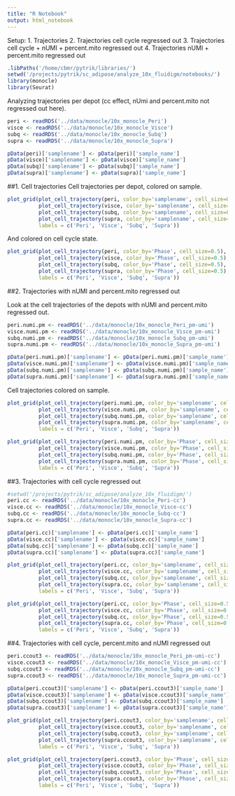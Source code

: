 ```yaml
---
title: "R Notebook"
output: html_notebook
---
```


Setup:
1. Trajectories
2. Trajectories cell cycle regressed out
3. Trajectories cell cycle + nUMI + percent.mito regressed out
4. Trajectories nUMI + percent.mito regressed out


```r
.libPaths('/home/cbmr/pytrik/libraries/')
setwd('/projects/pytrik/sc_adipose/analyze_10x_fluidigm/notebooks/')
library(monocle)
library(Seurat)
```

Analyzing trajectories per depot (cc effect, nUmi and percent.mito not regressed out here).

```r
peri <- readRDS('../data/monocle/10x_monocle_Peri')
visce <- readRDS('../data/monocle/10x_monocle_Visce')
subq <- readRDS('../data/monocle/10x_monocle_Subq')
supra <- readRDS('../data/monocle/10x_monocle_Supra')

pData(peri)['samplename'] <- pData(peri)['sample_name']
pData(visce)['samplename'] <- pData(visce)['sample_name']
pData(subq)['samplename'] <- pData(subq)['sample_name']
pData(supra)['samplename'] <- pData(supra)['sample_name']

```

##1. Cell trajectories
Cell trajectories per depot, colored on sample. 

```r
plot_grid(plot_cell_trajectory(peri, color_by='samplename', cell_size=0.5),
          plot_cell_trajectory(visce, color_by='samplename', cell_size=0.5),
          plot_cell_trajectory(subq, color_by='samplename', cell_size=0.5),
          plot_cell_trajectory(supra, color_by='samplename', cell_size=0.5),
          labels = c('Peri', 'Visce', 'Subq', 'Supra'))
```

And colored on cell cycle state. 

```r
plot_grid(plot_cell_trajectory(peri, color_by='Phase', cell_size=0.5),
          plot_cell_trajectory(visce, color_by='Phase', cell_size=0.5),
          plot_cell_trajectory(subq, color_by='Phase', cell_size=0.5),
          plot_cell_trajectory(supra, color_by='Phase', cell_size=0.5),
          labels = c('Peri', 'Visce', 'Subq', 'Supra'))
```

##2. Trajectories with nUMI and percent.mito regressed out

Look at the cell trajectories of the depots with nUMI and percent.mito regressed out. 

```r
peri.numi.pm <- readRDS('../data/monocle/10x_monocle_Peri_pm-umi')
visce.numi.pm <- readRDS('../data/monocle/10x_monocle_Visce_pm-umi')
subq.numi.pm <- readRDS('../data/monocle/10x_monocle_Subq_pm-umi')
supra.numi.pm <- readRDS('../data/monocle/10x_monocle_Supra_pm-umi')

pData(peri.numi.pm)['samplename'] <- pData(peri.numi.pm)['sample_name']
pData(visce.numi.pm)['samplename'] <- pData(visce.numi.pm)['sample_name']
pData(subq.numi.pm)['samplename'] <- pData(subq.numi.pm)['sample_name']
pData(supra.numi.pm)['samplename'] <- pData(supra.numi.pm)['sample_name']
```

Cell trajectories colored on sample.

```r
plot_grid(plot_cell_trajectory(peri.numi.pm, color_by='samplename', cell_size=0.5),
          plot_cell_trajectory(visce.numi.pm, color_by='samplename', cell_size=0.5),
          plot_cell_trajectory(subq.numi.pm, color_by='samplename', cell_size=0.5),
          plot_cell_trajectory(supra.numi.pm, color_by='samplename', cell_size=0.5),
          labels = c('Peri', 'Visce', 'Subq', 'Supra'))
```

```r
plot_grid(plot_cell_trajectory(peri.numi.pm, color_by='Phase', cell_size=0.5),
          plot_cell_trajectory(visce.numi.pm, color_by='Phase', cell_size=0.5),
          plot_cell_trajectory(subq.numi.pm, color_by='Phase', cell_size=0.5),
          plot_cell_trajectory(supra.numi.pm, color_by='Phase', cell_size=0.5),
          labels = c('Peri', 'Visce', 'Subq', 'Supra'))
```

##3. Trajectories with cell cycle regressed out

```r
#setwd('/projects/pytrik/sc_adipose/analyze_10x_fluidigm/')
peri.cc <- readRDS('../data/monocle/10x_monocle_Peri-cc')
visce.cc <- readRDS('../data/monocle/10x_monocle_Visce-cc')
subq.cc <- readRDS('../data/monocle/10x_monocle_Subq-cc')
supra.cc <- readRDS('../data/monocle/10x_monocle_Supra-cc')

pData(peri.cc)['samplename'] <- pData(peri.cc)['sample_name']
pData(visce.cc)['samplename'] <- pData(visce.cc)['sample_name']
pData(subq.cc)['samplename'] <- pData(subq.cc)['sample_name']
pData(supra.cc)['samplename'] <- pData(supra.cc)['sample_name']
```


```r
plot_grid(plot_cell_trajectory(peri.cc, color_by='samplename', cell_size=0.5),
          plot_cell_trajectory(visce.cc, color_by='samplename', cell_size=0.5),
          plot_cell_trajectory(subq.cc, color_by='samplename', cell_size=0.5),
          plot_cell_trajectory(supra.cc, color_by='samplename', cell_size=0.5),
          labels = c('Peri', 'Visce', 'Subq', 'Supra'))
```

```r
plot_grid(plot_cell_trajectory(peri.cc, color_by='Phase', cell_size=0.5),
          plot_cell_trajectory(visce.cc, color_by='Phase', cell_size=0.5),
          plot_cell_trajectory(subq.cc, color_by='Phase', cell_size=0.5),
          plot_cell_trajectory(supra.cc, color_by='Phase', cell_size=0.5),
          labels = c('Peri', 'Visce', 'Subq', 'Supra'))
```


##4. Trajectories with cell cycle, percent.mito and nUMI regressed out

```r
peri.ccout3 <- readRDS('../data/monocle/10x_monocle_Peri_pm-umi-cc')
visce.ccout3 <- readRDS('../data/monocle/10x_monocle_Visce_pm-umi-cc')
subq.ccout3 <- readRDS('../data/monocle/10x_monocle_Subq_pm-umi-cc')
supra.ccout3 <- readRDS('../data/monocle/10x_monocle_Supra_pm-umi-cc')

pData(peri.ccout3)['samplename'] <- pData(peri.ccout3)['sample_name']
pData(visce.ccout3)['samplename'] <- pData(visce.ccout3)['sample_name']
pData(subq.ccout3)['samplename'] <- pData(subq.ccout3)['sample_name']
pData(supra.ccout3)['samplename'] <- pData(supra.ccout3)['sample_name']

plot_grid(plot_cell_trajectory(peri.ccout3, color_by='samplename', cell_size=0.5),
          plot_cell_trajectory(visce.ccout3, color_by='samplename', cell_size=0.5),
          plot_cell_trajectory(subq.ccout3, color_by='samplename', cell_size=0.5),
          plot_cell_trajectory(supra.ccout3, color_by='samplename', cell_size=0.5),
          labels = c('Peri', 'Visce', 'Subq', 'Supra'))
```



```r
plot_grid(plot_cell_trajectory(peri.ccout3, color_by='Phase', cell_size=0.5),
          plot_cell_trajectory(visce.ccout3, color_by='Phase', cell_size=0.5),
          plot_cell_trajectory(subq.ccout3, color_by='Phase', cell_size=0.5),
          plot_cell_trajectory(supra.ccout3, color_by='Phase', cell_size=0.5),
          labels = c('Peri', 'Visce', 'Subq', 'Supra'))
```


